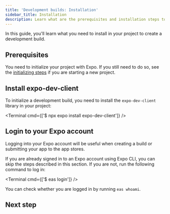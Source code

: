 ```yaml
---
title: 'Development builds: Installation'
sidebar_title: Installation
description: Learn what are the prerequisites and installation steps to create a development build.
---
```



In this guide, you'll learn what you need to install in your project to create a development build.

## Prerequisites

You need to initialize your project with Expo. If you still need to do so, see the [initializing steps](/get-started/create-a-project/#initialize-a-new-project) if you are starting a new project.

<Step label="1">

## Install expo-dev-client

To initialize a development build, you need to install the `expo-dev-client` library in your project:

<Terminal cmd={['$ npx expo install expo-dev-client']} />

</Step>

<Step label="2">

## Login to your Expo account

Logging into your Expo account will be useful when creating a build or submitting your app to the app stores.

If you are already signed in to an Expo account using Expo CLI, you can skip the steps described in this section. If you are not, run the following command to log in:

<Terminal cmd={['$ eas login']} />

You can check whether you are logged in by running `eas whoami`.

</Step>

## Next step

<BoxLink
  title="Create development builds"
  description="Learn about how you can create a development build."
  href="/develop/development-builds/create-a-build"
/>
